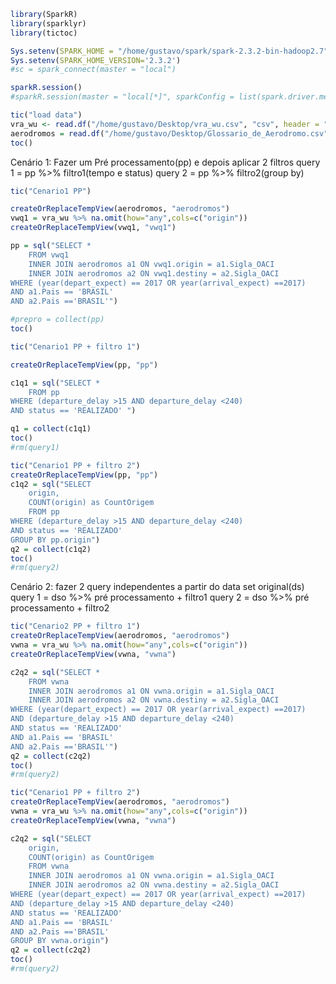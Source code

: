 ```r
library(SparkR)
library(sparklyr)
library(tictoc)
```

```r
Sys.setenv(SPARK_HOME = "/home/gustavo/spark/spark-2.3.2-bin-hadoop2.7")
Sys.setenv(SPARK_HOME_VERSION='2.3.2')
#sc = spark_connect(master = "local")

sparkR.session()
#sparkR.session(master = "local[*]", sparkConfig = list(spark.driver.memory = "4g"))

```


```r
tic("load data")
vra_wu <- read.df("/home/gustavo/Desktop/vra_wu.csv", "csv", header = "true")
aerodromos = read.df("/home/gustavo/Desktop/Glossario_de_Aerodromo.csv","csv", header = "true")
toc()
```


Cenário 1:
Fazer um Pré processamento(pp) e depois aplicar 2 filtros
query 1 = pp %>% filtro1(tempo e status)
query 2 = pp %>% filtro2(group by)
```r
tic("Cenario1 PP")

createOrReplaceTempView(aerodromos, "aerodromos")
vwq1 = vra_wu %>% na.omit(how="any",cols=c("origin"))
createOrReplaceTempView(vwq1, "vwq1")

pp = sql("SELECT * 
    FROM vwq1
    INNER JOIN aerodromos a1 ON vwq1.origin = a1.Sigla_OACI
    INNER JOIN aerodromos a2 ON vwq1.destiny = a2.Sigla_OACI
WHERE (year(depart_expect) == 2017 OR year(arrival_expect) ==2017)
AND a1.Pais == 'BRASIL' 
AND a2.Pais =='BRASIL'")

#prepro = collect(pp)
toc()
```

```r
tic("Cenario1 PP + filtro 1")

createOrReplaceTempView(pp, "pp")

c1q1 = sql("SELECT * 
    FROM pp
WHERE (departure_delay >15 AND departure_delay <240)
AND status == 'REALIZADO' ")

q1 = collect(c1q1)
toc()
#rm(query1)
```


```r
tic("Cenario1 PP + filtro 2")
createOrReplaceTempView(pp, "pp")
c1q2 = sql("SELECT 
    origin, 
    COUNT(origin) as CountOrigem 
    FROM pp
WHERE (departure_delay >15 AND departure_delay <240)
AND status == 'REALIZADO'
GROUP BY pp.origin")
q2 = collect(c1q2)
toc()
#rm(query2)
```



Cenário 2:
fazer 2 query independentes a partir do data set original(ds)
query 1 = dso %>% pré processamento + filtro1
query 2 = dso %>% pré processamento + filtro2

```r
tic("Cenario2 PP + filtro 1")
createOrReplaceTempView(aerodromos, "aerodromos")
vwna = vra_wu %>% na.omit(how="any",cols=c("origin"))
createOrReplaceTempView(vwna, "vwna")

c2q2 = sql("SELECT *
    FROM vwna
    INNER JOIN aerodromos a1 ON vwna.origin = a1.Sigla_OACI
    INNER JOIN aerodromos a2 ON vwna.destiny = a2.Sigla_OACI
WHERE (year(depart_expect) == 2017 OR year(arrival_expect) ==2017)
AND (departure_delay >15 AND departure_delay <240)
AND status == 'REALIZADO'
AND a1.Pais == 'BRASIL' 
AND a2.Pais =='BRASIL'")
q2 = collect(c2q2)
toc()
#rm(query2)
```

```r
tic("Cenario1 PP + filtro 2")
createOrReplaceTempView(aerodromos, "aerodromos")
vwna = vra_wu %>% na.omit(how="any",cols=c("origin"))
createOrReplaceTempView(vwna, "vwna")

c2q2 = sql("SELECT 
    origin, 
    COUNT(origin) as CountOrigem 
    FROM vwna
    INNER JOIN aerodromos a1 ON vwna.origin = a1.Sigla_OACI
    INNER JOIN aerodromos a2 ON vwna.destiny = a2.Sigla_OACI
WHERE (year(depart_expect) == 2017 OR year(arrival_expect) ==2017)
AND (departure_delay >15 AND departure_delay <240)
AND status == 'REALIZADO'
AND a1.Pais == 'BRASIL' 
AND a2.Pais =='BRASIL'
GROUP BY vwna.origin")
q2 = collect(c2q2)
toc()
#rm(query2)
```

